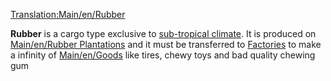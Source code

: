[[Translation:Main/en/Rubber]]
{{en/Cargo|name=Rubber
|image=Rubberplantation.png
|produced=[[Main/en/Rubber Plantation]]
|accepted=[[Main/en/Factory]]
}}

'''Rubber''' is a cargo type exclusive to [[Main/en/Climate#Sub-tropical|sub-tropical climate]]. It is produced on [[Main/en/Rubber Plantation]]s and it must be transferred to [[Main/en/Factory|Factories]] to make a infinity of [[Main/en/Goods]] like tires, chewy toys and bad quality chewing gum